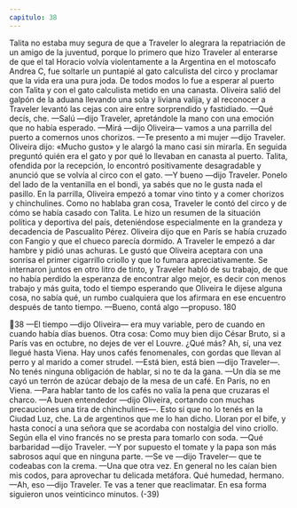 ```yaml
---
capitulo: 38
---
```


Talita no estaba muy segura de que a Traveler lo alegrara la repatriación de
un amigo de la juventud, porque lo primero que hizo Traveler al enterarse de
que el tal Horacio volvía violentamente a la Argentina en el motoscafo Andrea C,
fue soltarle un puntapié al gato calculista del circo y proclamar que la vida era
una pura joda. De todos modos lo fue a esperar al puerto con Talita y con el gato
calculista metido en una canasta. Oliveira salió del galpón de la aduana llevando
una sola y liviana valija, y al reconocer a Traveler levantó las cejas con aire entre
sorprendido y fastidiado.
—Qué decís, che.
—Salú —dijo Traveler, apretándole la mano con una emoción que no había
esperado.
—Mirá —dijo Oliveira— vamos a una parrilla del puerto a comernos unos
chorizos.
—Te presento a mi mujer —dijo Traveler.
Oliveira dijo: «Mucho gusto» y le alargó la mano casi sin mirarla. En seguida
preguntó quién era el gato y por qué lo llevaban en canasta al puerto. Talita,
ofendida por la recepción, lo encontró positivamente desagradable y anunció
que se volvía al circo con el gato.
—Y bueno —dijo Traveler. Ponelo del lado de la ventanilla en el bondi, ya
sabés que no le gusta nada el pasillo. En la parrilla, Oliveira empezó a tomar vino
tinto y a comer chorizos y chinchulines. Como no hablaba gran cosa, Traveler le
contó del circo y de cómo se había casado con Talita. Le hizo un resumen de la
situación política y deportiva del país, deteniéndose especialmente en la
grandeza y decadencia de Pascualito Pérez. Oliveira dijo que en París se había
cruzado con Fangio y que el chueco parecía dormido. A Traveler le empezó a dar
hambre y pidió unas achuras. Le gustó que Oliveira aceptara con una sonrisa el
primer cigarrillo criollo y que lo fumara apreciativamente. Se internaron juntos
en otro litro de tinto, y Traveler habló de su trabajo, de que no había perdido la
esperanza de encontrar algo mejor, es decir con menos trabajo y más guita, todo
el tiempo esperando que Oliveira le dijese alguna cosa, no sabía qué, un rumbo
cualquiera que los afirmara en ese encuentro después de tanto tiempo.
—Bueno, contá algo —propuso.
180

38
—El tiempo —dijo Oliveira— era muy variable, pero de cuando en cuando
había días buenos. Otra cosa: Como muy bien dijo César Bruto, si a París vas en
octubre, no dejes de ver el Louvre. ¿Qué más? Ah, sí, una vez llegué hasta Viena.
Hay unos cafés fenomenales, con gordas que llevan al perro y al marido a comer
strudel.
—Está bien, está bien —dijo Traveler—. No tenés ninguna obligación de
hablar, si no te da la gana.
—Un día se me cayó un terrón de azúcar debajo de la mesa de un café. En
París, no en Viena.
—Para hablar tanto de los cafés no valía la pena que cruzaras el charco.
—A buen entendedor —dijo Oliveira, cortando con muchas precauciones una
tira de chinchulines—. Esto sí que no lo tenés en la Ciudad Luz, che. La de
argentinos que me lo han dicho. Lloran por el bife, y hasta conocí a una señora
que se acordaba con nostalgia del vino criollo. Según ella el vino francés no se
presta para tomarlo con soda.
—Qué barbaridad —dijo Traveler.
—Y por supuesto el tomate y la papa son más sabrosos aquí que en ninguna
parte.
—Se ve —dijo Traveler— que te codeabas con la crema.
—Una que otra vez. En general no les caían bien mis codos, para aprovechar
tu delicada metáfora. Qué humedad, hermano.
—Ah, eso —dijo Traveler. Te vas a tener que reaclimatar.
En esa forma siguieron unos veinticinco minutos.
(-39)
